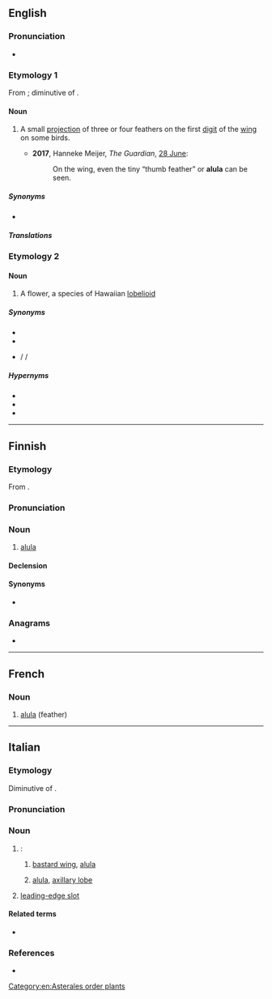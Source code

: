 {{also|álula}}
==English==
{{wikipedia}}

===Pronunciation===
* {{IPA|en|/ˈæljuːlə/}}

===Etymology 1===
From {{uder|en|la|-}}; diminutive of {{m|en|ala||wing}}.

====Noun====
{{en-noun|alulae|s}}

# {{lb|en|ornithology}} A small [[projection]] of three or four feathers on the first [[digit]] of the [[wing]] on some birds. {{defdate|from 18th c.}}
#*'''2017''', Hanneke Meijer, ''The Guardian'', [https://www.theguardian.com/environment/2017/jun/28/baby-bird-amber-fossil-feathers 28 June]:
#*:On the wing, even the tiny “thumb feather” or '''alula''' can be seen.

=====Synonyms=====
*{{l|en|bastard wing}}

=====Translations=====
{{trans-see|bastard wing}}

===Etymology 2===
{{bor|en|haw|ʻŌlulu}}

====Noun====
{{en-noun}}

# A flower, a species of Hawaiian [[lobelioid]]

=====Synonyms=====
* {{l|en|vulcan palm}}
* {{l|en|cabbage on a stick}}
* {{l|mul|Brighamia insignis}} / {{l|mul|B. insignis}} / {{l|mul|insignis}}

=====Hypernyms=====
* {{l|mul|Brighamia}}
* {{l|en|lobelioid}}
* {{l|en|Hawaiian lobelioid}}

[[Category:en:Asterales order plants]]

----

==Finnish==

===Etymology===
From {{lbor|fi|NL.|}}.

===Pronunciation===
{{fi-pronunciation}}

===Noun===
{{fi-noun}}

# {{lb|fi|ornithology}} [[#English|alula]]

====Declension====
{{fi-decl-kulkija|alul|a}}

====Synonyms====
* {{l|fi|pikkusiipi}}

===Anagrams===
* {{anagrams|fi|a=aallu|laula}}

----

==French==
{{wikipedia|lang=fr}}

===Noun===
{{fr-noun|f}}

# [[#English|alula]] (feather)

----

==Italian==

===Etymology===
Diminutive of {{der|it|la|āla||wing}}.

===Pronunciation===
{{it-pr|àlula}}

===Noun===
{{it-noun|f}}

# {{n-g|Meanings related to [[zoology]]}}:
## {{lb|it|ornithology}} [[bastard wing]], [[#English|alula]]
## {{lb|it|entomology}} [[#English|alula]], [[axillary lobe]] {{gloss|broad lobe at the proximal posterior margin of the wing stalk of Diptera}}
# {{lb|it|aeronautics}} [[leading-edge slot]] {{gloss|aerodynamic feature of an aircraft's wing}}

====Related terms====
* {{l|it|ala}}

===References===
* {{R:it:Trec}}